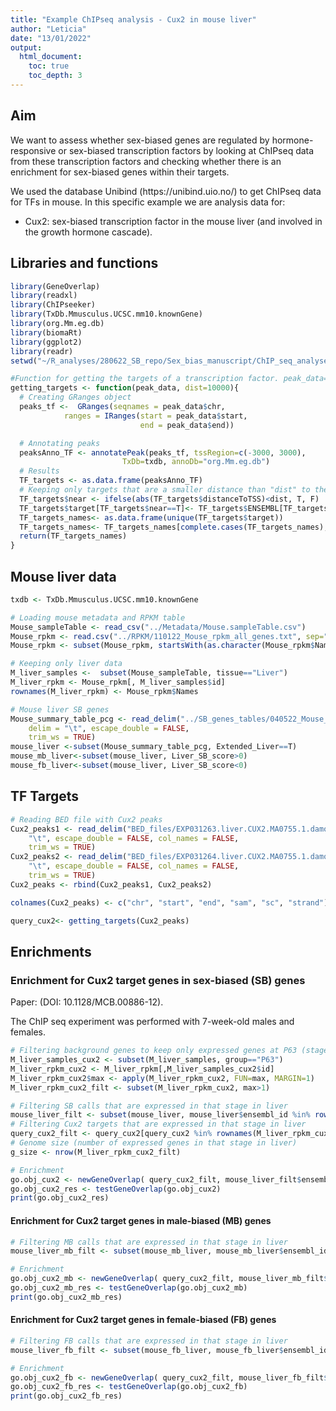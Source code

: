 ```yaml
---
title: "Example ChIPseq analysis - Cux2 in mouse liver"
author: "Leticia"
date: "13/01/2022"
output:
  html_document: 
    toc: true
    toc_depth: 3
---
```

## Aim

We want to assess whether sex-biased genes are regulated by hormone-responsive or sex-biased transcription factors by looking at ChIPseq data from these transcription factors and checking whether there is an enrichment for sex-biased genes within their targets.

We used the database Unibind (https://unibind.uio.no/) to get ChIPseq data for TFs in mouse. In this specific example we are analysis data for:

- Cux2: sex-biased transcription factor in the mouse liver (and involved in the growth hormone cascade).

## Libraries and functions

```r
library(GeneOverlap)
library(readxl)
library(ChIPseeker)
library(TxDb.Mmusculus.UCSC.mm10.knownGene)
library(org.Mm.eg.db)
library(biomaRt)
library(ggplot2)
library(readr)
setwd("~/R_analyses/280622_SB_repo/Sex_bias_manuscript/ChIP_seq_analyses")

#Function for getting the targets of a transcription factor. peak_data= data frame with peak data (coordinates) from the ChIPseq experiment; dist= maximal distance from a peak to a gene to consider that the TF is targeting that gene.
getting_targets <- function(peak_data, dist=10000){
  # Creating GRanges object
  peaks_tf <-  GRanges(seqnames = peak_data$chr,
            ranges = IRanges(start = peak_data$start,
                             end = peak_data$end))

  # Annotating peaks
  peaksAnno_TF <- annotatePeak(peaks_tf, tssRegion=c(-3000, 3000),
                         TxDb=txdb, annoDb="org.Mm.eg.db")
  # Results
  TF_targets <- as.data.frame(peaksAnno_TF)
  # Keeping only targets that are a smaller distance than "dist" to the peak
  TF_targets$near <- ifelse(abs(TF_targets$distanceToTSS)<dist, T, F)
  TF_targets$target[TF_targets$near==T]<- TF_targets$ENSEMBL[TF_targets$near]
  TF_targets_names<- as.data.frame(unique(TF_targets$target))
  TF_targets_names<- TF_targets_names[complete.cases(TF_targets_names),]
  return(TF_targets_names)
}

```

## Mouse liver data

```r
txdb <- TxDb.Mmusculus.UCSC.mm10.knownGene

# Loading mouse metadata and RPKM table
Mouse_sampleTable <- read_csv("../Metadata/Mouse.sampleTable.csv")
Mouse_rpkm <- read.csv("../RPKM/110122_Mouse_rpkm_all_genes.txt", sep="")
Mouse_rpkm <- subset(Mouse_rpkm, startsWith(as.character(Mouse_rpkm$Names), "ENS")|Mouse_rpkm$Names=="XLOC_045664"|Mouse_rpkm$Names=="XLOC_044866")

# Keeping only liver data
M_liver_samples <-  subset(Mouse_sampleTable, tissue=="Liver")
M_liver_rpkm <- Mouse_rpkm[, M_liver_samples$id]
rownames(M_liver_rpkm) <- Mouse_rpkm$Names

# Mouse liver SB genes
Mouse_summary_table_pcg <- read_delim("../SB_genes_tables/040522_Mouse_summary_table_gpclust.csv", 
    delim = "\t", escape_double = FALSE, 
    trim_ws = TRUE)
mouse_liver <-subset(Mouse_summary_table_pcg, Extended_Liver==T)
mouse_mb_liver<-subset(mouse_liver, Liver_SB_score>0)
mouse_fb_liver<-subset(mouse_liver, Liver_SB_score<0)
```

## TF Targets

```r
# Reading BED file with Cux2 peaks
Cux2_peaks1 <- read_delim("BED_files/EXP031263.liver.CUX2.MA0755.1.damo.bed", 
    "\t", escape_double = FALSE, col_names = FALSE, 
    trim_ws = TRUE)
Cux2_peaks2 <- read_delim("BED_files/EXP031264.liver.CUX2.MA0755.1.damo.bed", 
    "\t", escape_double = FALSE, col_names = FALSE, 
    trim_ws = TRUE)
Cux2_peaks <- rbind(Cux2_peaks1, Cux2_peaks2)

colnames(Cux2_peaks) <- c("chr", "start", "end", "sam", "sc", "strand")

query_cux2<- getting_targets(Cux2_peaks)
```

## Enrichments

### Enrichment for Cux2 target genes in sex-biased (SB) genes

Paper: (DOI: 10.1128/MCB.00886-12).  

The ChIP seq experiment was performed with 7-week-old males and females.

```r
# Filtering background genes to keep only expressed genes at P63 (stage=P63, max(rpkm) > 1)
M_liver_samples_cux2 <- subset(M_liver_samples, group=="P63")
M_liver_rpkm_cux2 <- M_liver_rpkm[,M_liver_samples_cux2$id]
M_liver_rpkm_cux2$max <- apply(M_liver_rpkm_cux2, FUN=max, MARGIN=1)
M_liver_rpkm_cux2_filt <- subset(M_liver_rpkm_cux2, max>1)

# Filtering SB calls that are expressed in that stage in liver
mouse_liver_filt <- subset(mouse_liver, mouse_liver$ensembl_id %in% rownames(M_liver_rpkm_cux2_filt))
# Filtering Cux2 targets that are expressed in that stage in liver
query_cux2_filt <- query_cux2[query_cux2 %in% rownames(M_liver_rpkm_cux2_filt)]
# Genome size (number of expressed genes in that stage in liver)
g_size <- nrow(M_liver_rpkm_cux2_filt)

# Enrichment
go.obj_cux2 <- newGeneOverlap( query_cux2_filt, mouse_liver_filt$ensembl_id, genome.size=g_size)
go.obj_cux2_res <- testGeneOverlap(go.obj_cux2)
print(go.obj_cux2_res)

```

#### Enrichment for Cux2 target genes in male-biased (MB) genes

```r
# Filtering MB calls that are expressed in that stage in liver
mouse_liver_mb_filt <- subset(mouse_mb_liver, mouse_mb_liver$ensembl_id %in% rownames(M_liver_rpkm_cux2_filt))

# Enrichment
go.obj_cux2_mb <- newGeneOverlap( query_cux2_filt, mouse_liver_mb_filt$ensembl_id, genome.size=g_size)
go.obj_cux2_mb_res <- testGeneOverlap(go.obj_cux2_mb)
print(go.obj_cux2_mb_res)
```

#### Enrichment for Cux2 target genes in female-biased (FB) genes

```r
# Filtering FB calls that are expressed in that stage in liver
mouse_liver_fb_filt <- subset(mouse_fb_liver, mouse_fb_liver$ensembl_id %in% rownames(M_liver_rpkm_cux2_filt))

# Enrichment
go.obj_cux2_fb <- newGeneOverlap( query_cux2_filt, mouse_liver_fb_filt$ensembl_id, genome.size=g_size)
go.obj_cux2_fb_res <- testGeneOverlap(go.obj_cux2_fb)
print(go.obj_cux2_fb_res)
```


